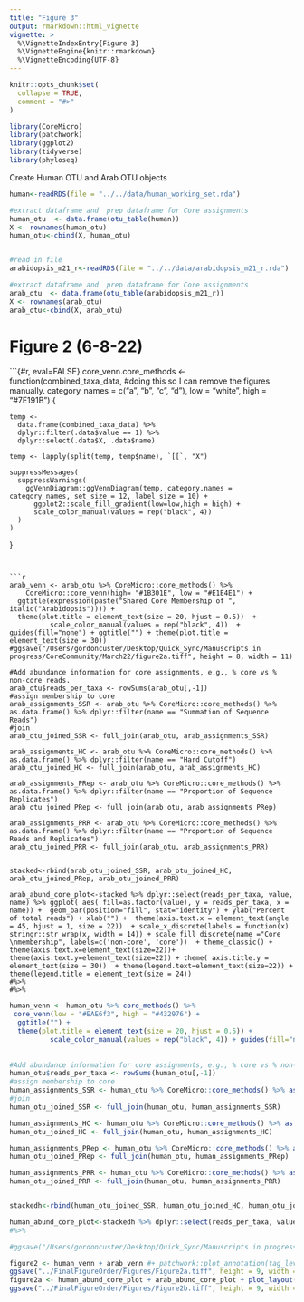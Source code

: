 ```yaml
---
title: "Figure 3"
output: rmarkdown::html_vignette
vignette: >
  %\VignetteIndexEntry{Figure 3}
  %\VignetteEngine{knitr::rmarkdown}
  %\VignetteEncoding{UTF-8}
---
```


```r
knitr::opts_chunk$set(
  collapse = TRUE,
  comment = "#>"
)
```

```r
library(CoreMicro)
library(patchwork)
library(ggplot2)
library(tidyverse)
library(phyloseq)
```


Create Human OTU and Arab OTU objects
```r
human<-readRDS(file = "../../data/human_working_set.rda")

#extract dataframe and  prep dataframe for Core assignments
human_otu  <- data.frame(otu_table(human))
X <- rownames(human_otu)
human_otu<-cbind(X, human_otu)


#read in file
arabidopsis_m21_r<-readRDS(file = "../../data/arabidopsis_m21_r.rda")

#extract dataframe and  prep dataframe for Core assignments
arab_otu  <- data.frame(otu_table(arabidopsis_m21_r))
X <- rownames(arab_otu)
arab_otu<-cbind(X, arab_otu)
```




# Figure 2 (6-8-22)

```{#r, eval=FALSE}
core_venn.core_methods <- function(combined_taxa_data,
                                   #doing this so I can remove the figures manually. 
                                     category_names = c("a",
                                                        "b",
                                                        "c",
                                                        "d"),
                                     low = "white",
                                     high = "#7E191B") {

    temp <-
      data.frame(combined_taxa_data) %>%
      dplyr::filter(.data$value == 1) %>%
      dplyr::select(.data$X, .data$name)

    temp <- lapply(split(temp, temp$name), `[[`, "X")

    suppressMessages(
      suppressWarnings(
        ggVennDiagram::ggVennDiagram(temp, category.names = category_names, set_size = 12, label_size = 10) +
          ggplot2::scale_fill_gradient(low=low,high = high) +
          scale_color_manual(values = rep("black", 4))
      )
    )

}
```


```r
arab_venn <- arab_otu %>% CoreMicro::core_methods() %>% 
    CoreMicro::core_venn(high= "#1B301E", low = "#E1E4E1") + 
  ggtitle(expression(paste("Shared Core Membership of ", italic("Arabidopsis")))) +
  theme(plot.title = element_text(size = 20, hjust = 0.5))  +
          scale_color_manual(values = rep("black", 4))  + guides(fill="none") + ggtitle("") + theme(plot.title = element_text(size = 30))
#ggsave("/Users/gordoncuster/Desktop/Quick_Sync/Manuscripts in progress/CoreCommunity/March22/figure2a.tiff", height = 8, width = 11)

#Add abundance information for core assignments, e.g., % core vs % non-core reads.
arab_otu$reads_per_taxa <- rowSums(arab_otu[,-1])
#assign membership to core
arab_assignments_SSR <- arab_otu %>% CoreMicro::core_methods() %>% as.data.frame() %>% dplyr::filter(name == "Summation of Sequence Reads") 
#join
arab_otu_joined_SSR <- full_join(arab_otu, arab_assignments_SSR) 

arab_assignments_HC <- arab_otu %>% CoreMicro::core_methods() %>% as.data.frame() %>% dplyr::filter(name == "Hard Cutoff") 
arab_otu_joined_HC <- full_join(arab_otu, arab_assignments_HC) 

arab_assignments_PRep <- arab_otu %>% CoreMicro::core_methods() %>% as.data.frame() %>% dplyr::filter(name == "Proportion of Sequence Replicates") 
arab_otu_joined_PRep <- full_join(arab_otu, arab_assignments_PRep) 

arab_assignments_PRR <- arab_otu %>% CoreMicro::core_methods() %>% as.data.frame() %>% dplyr::filter(name == "Proportion of Sequence Reads and Replicates") 
arab_otu_joined_PRR <- full_join(arab_otu, arab_assignments_PRR) 


stacked<-rbind(arab_otu_joined_SSR, arab_otu_joined_HC, arab_otu_joined_PRep, arab_otu_joined_PRR)

arab_abund_core_plot<-stacked %>% dplyr::select(reads_per_taxa, value, name) %>% ggplot( aes( fill=as.factor(value), y = reads_per_taxa, x = name)) +  geom_bar(position="fill", stat="identity") + ylab("Percent of total reads") + xlab("") +  theme(axis.text.x = element_text(angle = 45, hjust = 1, size = 22))  + scale_x_discrete(labels = function(x) stringr::str_wrap(x, width = 14)) + scale_fill_discrete(name ="Core \nmembership", labels=c('non-core', 'core'))  + theme_classic() + theme(axis.text.x=element_text(size=22))+ theme(axis.text.y=element_text(size=22)) + theme( axis.title.y = element_text(size = 30))  + theme(legend.text=element_text(size=22)) + theme(legend.title = element_text(size = 24))
#%>%
#%>%

```


```r

human_venn <- human_otu %>% core_methods() %>% 
 core_venn(low = "#EAE6f3", high = "#432976") +
  ggtitle("") +
  theme(plot.title = element_text(size = 20, hjust = 0.5)) +
          scale_color_manual(values = rep("black", 4)) + guides(fill="none")  + theme(plot.title = element_text(size = 30)) 
          
          
#Add abundance information for core assignments, e.g., % core vs % non-core reads.
human_otu$reads_per_taxa <- rowSums(human_otu[,-1])
#assign membership to core
human_assignments_SSR <- human_otu %>% CoreMicro::core_methods() %>% as.data.frame() %>% dplyr::filter(name == "Summation of Sequence Reads") 
#join
human_otu_joined_SSR <- full_join(human_otu, human_assignments_SSR) 

human_assignments_HC <- human_otu %>% CoreMicro::core_methods() %>% as.data.frame() %>% dplyr::filter(name == "Hard Cutoff") 
human_otu_joined_HC <- full_join(human_otu, human_assignments_HC) 

human_assignments_PRep <- human_otu %>% CoreMicro::core_methods() %>% as.data.frame() %>% dplyr::filter(name == "Proportion of Sequence Replicates") 
human_otu_joined_PRep <- full_join(human_otu, human_assignments_PRep) 

human_assignments_PRR <- human_otu %>% CoreMicro::core_methods() %>% as.data.frame() %>% dplyr::filter(name == "Proportion of Sequence Reads and Replicates") 
human_otu_joined_PRR <- full_join(human_otu, human_assignments_PRR) 


stackedh<-rbind(human_otu_joined_SSR, human_otu_joined_HC, human_otu_joined_PRep, human_otu_joined_PRR)

human_abund_core_plot<-stackedh %>% dplyr::select(reads_per_taxa, value, name) %>% ggplot( aes( fill=as.factor(value), y = reads_per_taxa, x = name)) +  geom_bar(position="fill", stat="identity") + ylab("Percent of total reads") + xlab("") +  theme(axis.text.x = element_text(angle = 45, hjust = 1, size = 22))  + scale_x_discrete(labels = function(x) stringr::str_wrap(x, width = 14)) + scale_fill_discrete(name ="Core \nmembership", labels=c('non-core', 'core'))  + theme_classic() + theme(axis.text.x=element_text(size=22))+ theme(axis.text.y=element_text(size=22)) + theme( axis.title.y = element_text(size = 30))  + theme(legend.text=element_text(size=22)) + theme(legend.title = element_text(size = 24))
#%>%
```


```r

#ggsave("/Users/gordoncuster/Desktop/Quick_Sync/Manuscripts in progress/CoreCommunity/March22/figure2b.tiff", height = 8, width = 11)

figure2 <- human_venn + arab_venn #+ patchwork::plot_annotation(tag_levels = "A")#+ plot_layout(guides = "collect")
ggsave("../FinalFigureOrder/Figures/Figure2a.tiff", height = 9, width =22)
figure2a <- human_abund_core_plot + arab_abund_core_plot + plot_layout(guides = "collect")
ggsave("../FinalFigureOrder/Figures/Figure2b.tiff", height = 9, width =22)



```
